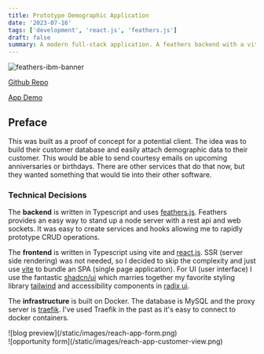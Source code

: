 ```yaml
---
title: Prototype Demographic Application
date: '2023-07-16'
tags: ['development', 'react.js', 'feathers.js']
draft: false
summary: A modern full-stack application. A feathers backend with a vite spa frontend.
---
```

![feathers-ibm-banner](/static/images/reach-app-home.png)

[Github Repo](https://github.com/bskimball/reach)

[App Demo](https://poc.lam.bdkcloud.com)

## Preface

This was built as a proof of concept for a potential client. The idea was to build their customer database and
easily attach demographic data to their customer. This would be able to send courtesy emails on upcoming
anniversaries or birthdays. There are other services that do that now, but they wanted something that would tie into
their other software.

### Technical Decisions

The <strong>backend</strong> is written in Typescript and uses [feathers.js](https://feathersjs.com/). Feathers
provides an easy way to stand up a node server with a rest api and web sockets. It was easy to create services and
hooks allowing me to rapidly prototype CRUD operations.

The <strong>frontend</strong> is written in Typescript using vite and [react.js](https://react.dev/). SSR (server side
rendering) was not needed, so I decided to skip the complexity and just use [vite](https://vitejs.dev/) to bundle an
SPA (single page application). For UI (user interface) I use the fantastic [shadcn/ui](https://ui.shadcn.com/) which
marries together my favorite styling library [tailwind](https://tailwindcss.com/) and accessibility components in
[radix ui](https://www.radix-ui.com/primitives/docs/overview/introduction).

The <strong>infrastructure</strong> is built on Docker. The database is MySQL and the proxy server is
[traefik](https://traefik.io/traefik/). I've used Traefik in the past as it's easy to connect to docker containers.

<div className="flex space-x-8">
  <div>
    ![blog preview](/static/images/reach-app-form.png)
  </div>
  <div>
    ![opportunity form](/static/images/reach-app-customer-view.png)
  </div>
</div>








